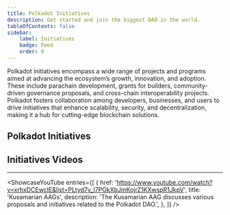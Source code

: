 ```yaml
---
title: Polkadot Initiatives
description: Get started and join the biggest DAO in the world.
tableOfContents: false
sidebar: 
    label: Initiatives
    badge: Feed
    order: 0
---
```



Polkadot initiatives encompass a wide range of projects and programs aimed at advancing the ecosystem’s growth, innovation, and adoption. These include parachain development, grants for builders, community-driven governance proposals, and cross-chain interoperability projects. Polkadot fosters collaboration among developers, businesses, and users to drive initiatives that enhance scalability, security, and decentralization, making it a hub for cutting-edge blockchain solutions.

## Polkadot Initiatives
 <DirectoryLinks directory="club/initiatives" />

## Initiatives Videos
----------------
<ShowcaseYouTube
  entries={[
    {
      href: 'https://www.youtube.com/watch?v=xrhxDCEwcIE&list=PLtyd7v_I7PGkXbJmKojrZ1KXwspR1JkpV',
      title: 'Kusamarian AAGs',
	  description: 'The Kusamarian AAG discusses various proposals and initiatives related to the Polkadot DAO.',
    },
  ]}
/>

